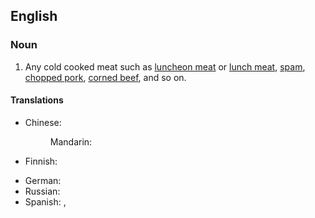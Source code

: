 ==English==

===Noun===
{{en-noun|~}}

# Any cold cooked meat such as [[luncheon meat]] or [[lunch meat]], [[spam]], [[chopped pork]], [[corned beef]], and so on.

====Translations====
{{trans-top|cold cooked meat}}
* Chinese:
*: Mandarin: {{t-needed|cmn}}
* Finnish: {{t|fi|[[kylmät]] [[lihat]]|p}}
{{trans-mid}}
* German: {{t|de|Wurstwaren|f-p}}
* Russian: {{t+|ru|нарезка}}
* Spanish: {{t+|es|embutido|m}}, {{t+|es|fiambre|m}}
{{trans-bottom}}